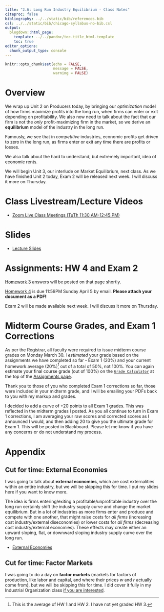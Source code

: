```yaml
---
title: "2.6: Long Run Industry Equilibrium - Class Notes"
citeproc: false
bibliography: ../../static/bib/references.bib
csl: ../../static/bib/chicago-syllabus-no-bib.csl
output:
  blogdown::html_page:
    template: ../../pandoc/toc-title_html.template
    toc: true
editor_options: 
  chunk_output_type: console
---
```


```r
knitr::opts_chunk$set(echo = FALSE,
                      message = FALSE,
                      warning = FALSE)
```

# Overview

We wrap up Unit 2 on Producers today, by bringing our *optimization* model of how firms maximize profits into the long run, when firms can enter or exit depending on profitability. We also now need to talk about the fact that our firm is not the *only* profit-maximizing firm in the market, so we derive an **equilibrium** model of the industry in the long run.

Famously, we see that in *competitive* industries, economic profits get driven to zero in the long run, as firms enter or exit any time there are profits or losses.

We also talk about the hard to understand, but extremely important, idea of economic rents.

We will begin Unit 3, our interlude on Market Equilibrium, next class. As we have finished Unit 2 today, Exam 2 will be released next week. I will discuss it more on Thursday.

# Class Livestream/Lecture Videos

- [<i class="fas fa-video"></i> Zoom Live Class Meetings (TuTh 11:30 AM-12:45 PM)](https://zoom.us/j/825176575)

# Slides

- [<i class="fas fa-external-link-square-alt"></i> Lecture Slides](/slides/2.6-slides.html)

# Assignments: HW 4 and Exam 2

[Homework 3](/assignment/03-problem-set) answers will be posted on that page shortly.

[Homework 4](/assignment/04-problem-set) is due 11:59PM Sunday April 5 by email. **Please attach your document as a PDF!**

Exam 2 will be made available next week. I will discuss it more on Thursday.

# Midterm Course Grades, and Exam 1 Corrections

As per the Registrar, all faculty were required to issue midterm course grades on Monday March 30. I *estimated* your grade based on the assignments we have completed so far - Exam 1 (20%) and your current homework average (20%)^[This is the average of HW 1 and HW 2. I have not yet graded HW 3.] out of a total of 50%, not 100%. You can again estimate your final course grade (out of 100%) on the [<i class="fas fa-calculator"></i> `Grade Calculator`](https://ryansafner.shinyapps.io/306_grade_calculator/) at the top of the [Assignments page](/assignments). 

Thank you to those of you who completed Exam 1 corrections so far, those were included in your midterm grade, and I will be emailing your PDFs back to you with my markup and grades.

I decided to add a curve of +20 points to all Exam 1 grades. This was reflected in the midterm grades I posted. As you all continue to turn in Exam 1 corrections, I am averaging your raw scores and corrected scores as I announced I would, and then adding 20 to give you the ultimate grade for Exam 1. This will be posted in Blackboard. Please let me know if you have any concerns or do not understand my process.

# Appendix

## Cut for time: External Economies

I was going to talk about **external economies**, which are cost externalities within an entire industry, but we will be skipping this for time. I put my slides here if you want to know more.

The idea is firms entering/exiting a profitable/unprofitable industry over the long run certainly shift the industry supply curve and change the market equilibrium. But in a lot of industries as more firms enter and produce and compete with one another, that might raise costs for *all firms* (increasing cost industry/external diseconomies) or lower costs for *all firms* (decreasing cost industry/external economies). These effects may create either an upward sloping, flat, or downward sloping industry supply curve over the long run.

- [<i class="fas fa-external-link-square-alt"></i> External Economies](/slides/external-economies.html)

## Cut for time: Factor Markets

I was going to do a day on **factor markets** (markets for factors of production, like labor and capital, and where their prices $w$ and $r$ actually come from), but we will be skipping this for time. I did cover it fully in my Industrial Organization class [if you are interested](https://ios20.classes.ryansafner.com/class/1.8-class/).


